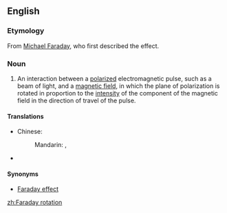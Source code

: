 ==English==
===Etymology===

From [[w:Michael Faraday|Michael Faraday]], who first described the effect.

===Noun===
{{en-noun|sg=[[Faraday]] [[rotation]]}}
{{wikipedia}}

#{{electromagnetism}} An interaction between a [[polarize]]d electromagnetic pulse, such as a beam of light, and a [[magnetic field]], in which the plane of polarization is rotated in proportion to the [[intensity]] of the component of the magnetic field in the direction of travel of the pulse.

====Translations====
{{trans-top|interaction between a polarized electromagnetic pulse and a magnetic field}}
* Chinese:
*: Mandarin: {{t|zh|法拉第旋轉|sc=Hani}}, {{t|zh|法拉第旋转|tr=Fǎlādì xuánzhuǎn|sc=Hani}}
{{trans-mid}}
* {{trreq|Finnish}}
{{trans-bottom}}

====Synonyms====
*[[Faraday effect]]

[[zh:Faraday rotation]]